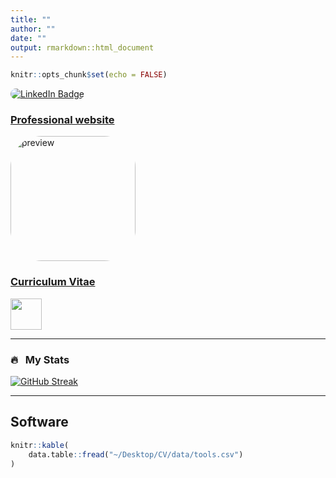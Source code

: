```yaml
---
title: ""
author: ""
date: ""
output: rmarkdown::html_document
---
```


```r
knitr::opts_chunk$set(echo = FALSE)
```
 

<p align="left">
<a href="https://www.linkedin.com/in/brian-schilder"><img style="border-radius: 50px;" src="https://img.shields.io/badge/LinkedIn-blue?style=for-the-badge&logo=linkedin&logoColor=white" alt="LinkedIn Badge"></a>
</p>

### [Professional website](https://bschilder.github.io/BMSchilder)

<a href="https://bschilder.github.io/BMSchilder/"><img style="height: 200px; border-radius: 50px;"  src="https://github.com/bschilder/BMSchilder/raw/master/images/preview_image.png" alt="preview"></a>


### [Curriculum Vitae](https://bschilder.github.io/CV/CV.html)
<a href="https://bschilder.github.io/CV/CV.html"> 
<img src="https://github.com/FortAwesome/Font-Awesome/raw/6.x/svgs/regular/file-lines.svg" width="50" height="50">
</a>

---

### 🔥 &nbsp; My Stats

[![GitHub Streak](http://github-readme-streak-stats.herokuapp.com?user=bschilder&theme=dark&background=000000)](https://git.io/streak-stats)


<!-- [![Top Langs](https://github-readme-stats.vercel.app/api/top-langs/?username=bschilder&layout=compact&theme=vision-friendly-dark)](https://github.com/anuraghazra/github-readme-stats) -->

---
 
## Software 

```r
knitr::kable(
    data.table::fread("~/Desktop/CV/data/tools.csv")
)
```
 
